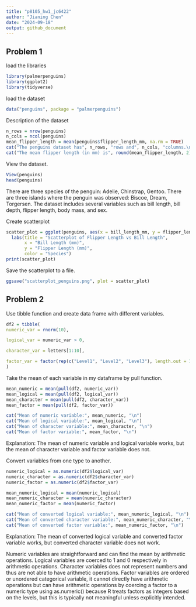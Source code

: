 ```yaml
---
title: "p8105_hw1_jc6422"
author: "Jianing Chen"
date: "2024-09-18"
output: github_document
---
```

## Problem 1

load the libraries

```r
library(palmerpenguins)
library(ggplot2)
library(tidyverse)
```

load the dataset
```r
data("penguins", package = "palmerpenguins")
```

Description of the dataset

```r
n_rows = nrow(penguins)
n_cols = ncol(penguins)
mean_flipper_length = mean(penguins$flipper_length_mm, na.rm = TRUE)
cat("The penguins dataset has", n_rows, "rows and", n_cols, "columns.\n")
cat("The mean flipper length (in mm) is", round(mean_flipper_length, 2), ".\n")

```
View the dataset.
```r
View(penguins)
head(penguins)
```

There are three species of the penguin: Adelie, Chinstrap, Gentoo.
There are three islands where the penguin was observed: Biscoe, Dream, Torgersen.
The dataset includes several variables such as bill length, bill depth, flipper length, body mass, and sex.



Create scatterplot 
```r
scatter_plot = ggplot(penguins, aes(x = bill_length_mm, y = flipper_length_mm, color = species)) + geom_point(na.rm = TRUE) +
  labs(title = "Scatterplot of Flipper Length vs Bill Length",
       x = "Bill Length (mm)",
       y = "Flipper Length (mm)",
       color = "Species")
print(scatter_plot)
```

Save the scatterplot to a file.
```r
ggsave("scatterplot_penguins.png", plot = scatter_plot)
```

## Problem 2

Use tibble function and create data frame with different variables.
```r
df2 = tibble(
numeric_var = rnorm(10),

logical_var = numeric_var > 0,

character_var = letters[1:10],

factor_var = factor(rep(c("Level1", "Level2", "Level3"), length.out = 10))
)


```


Take the mean of each variable in my dataframe by pull function.

```r
mean_numeric = mean(pull(df2, numeric_var)) 
mean_logical = mean(pull(df2, logical_var))
mean_character = mean(pull(df2, character_var))
mean_factor = mean(pull(df2, factor_var)) 

cat("Mean of numeric variable:", mean_numeric, "\n")
cat("Mean of logical variable:", mean_logical, "\n")
cat("Mean of character variable:", mean_character, "\n")
cat("Mean of factor variable:", mean_factor, "\n")
```

Explanation: The mean of numeric variable and logical variable works, but the mean of character variable and factor variable does not.

Convert variables from one type to another.
```r
numeric_logical = as.numeric(df2$logical_var)
numeric_character = as.numeric(df2$character_var)
numeric_factor = as.numeric(df2$factor_var)

mean_numeric_logical = mean(numeric_logical)
mean_numeric_character = mean(numeric_character)
mean_numeric_factor = mean(numeric_factor)

cat("Mean of converted logical variable:", mean_numeric_logical, "\n")
cat("Mean of converted character variable:", mean_numeric_character, "\n")
cat("Mean of converted factor variable:", mean_numeric_factor, "\n")
```
Explanation: The mean of converted logical variable and converted factor variable works, but converted character variable does not work.

Numeric variables are straightforward and can find the mean by arithmetic operations.
Logical variables are coerced to 1 and 0 respectively in arithmetic operations.
Character variables does not represent numbers and thus are not able to have arithmetic operations.
Factor variables are ordered or unordered categorical variable, it cannot directly have arithmetic operations but can have arithmetic operations by coercing a factor to a numeric type using as.numeric() because R treats factors as integers based on the levels, but this is typically not meaningful unless explicitly intended.



